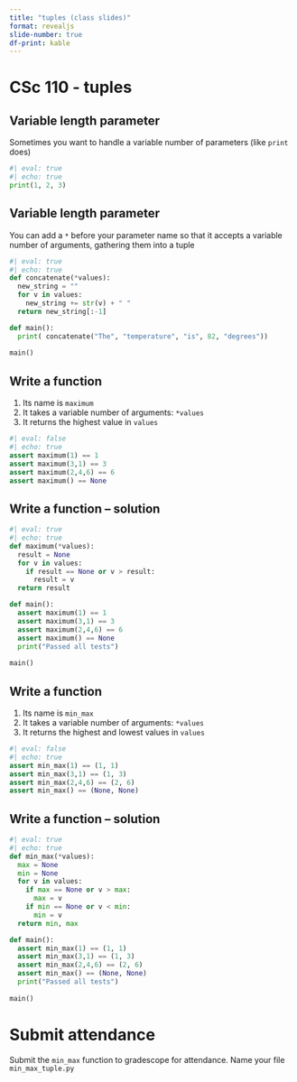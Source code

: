 ```yaml
---
title: "tuples (class slides)"
format: revealjs
slide-number: true
df-print: kable
---
```


# CSc 110 - tuples

## Variable length parameter

Sometimes you want to handle a variable number of parameters (like `print` does)

```python
#| eval: true
#| echo: true
print(1, 2, 3)
```

## Variable length parameter

You can add a `*` before your parameter name so that it accepts a variable number of arguments, gathering them into a tuple

```python
#| eval: true
#| echo: true
def concatenate(*values):
  new_string = ""
  for v in values:
    new_string += str(v) + " "
  return new_string[:-1]

def main():
  print( concatenate("The", "temperature", "is", 82, "degrees"))
  
main()
```

## Write a function

1.  Its name is `maximum`
2.  It takes a variable number of arguments: `*values`
3.  It returns the highest value in `values`

```python
#| eval: false
#| echo: true
assert maximum(1) == 1
assert maximum(3,1) == 3
assert maximum(2,4,6) == 6
assert maximum() == None
```

## Write a function -- solution

```python
#| eval: true
#| echo: true
def maximum(*values):
  result = None
  for v in values:
    if result == None or v > result:
      result = v
  return result

def main():
  assert maximum(1) == 1
  assert maximum(3,1) == 3
  assert maximum(2,4,6) == 6
  assert maximum() == None
  print("Passed all tests")
  
main()
```

## Write a function

1.  Its name is `min_max`
2.  It takes a variable number of arguments: `*values`
3.  It returns the highest and lowest values in `values`

```python
#| eval: false
#| echo: true
assert min_max(1) == (1, 1)
assert min_max(3,1) == (1, 3)
assert min_max(2,4,6) == (2, 6)
assert min_max() == (None, None)
```

## Write a function -- solution

```python
#| eval: true
#| echo: true
def min_max(*values):
  max = None
  min = None
  for v in values:
    if max == None or v > max:
      max = v
    if min == None or v < min:
      min = v
  return min, max

def main():
  assert min_max(1) == (1, 1)
  assert min_max(3,1) == (1, 3)
  assert min_max(2,4,6) == (2, 6)
  assert min_max() == (None, None)
  print("Passed all tests")
  
main()
```

# Submit attendance

Submit the `min_max` function to gradescope for attendance. Name your file `min_max_tuple.py`
